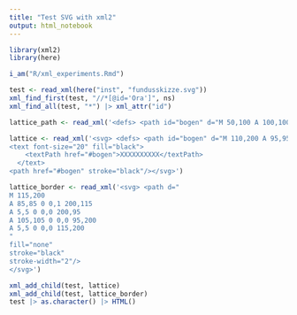 ```yaml
---
title: "Test SVG with xml2"
output: html_notebook
---
```


```r

library(xml2)
library(here)

i_am("R/xml_experiments.Rmd")

```

```r

test <- read_xml(here("inst", "fundusskizze.svg"))
xml_find_first(test, "//*[@id='Ora']", ns)
xml_find_all(test, "*") |> xml_attr("id")

```

```r

lattice_path <- read_xml('<defs> <path id="bogen" d="M 50,100 A 100,100 0 0,1 250,100" /> </defs>')

lattice <- read_xml('<svg> <defs> <path id="bogen" d="M 110,200 A 95,95 0 0,1 200,110" /> </defs>
<text font-size="20" fill="black">
    <textPath href="#bogen">XXXXXXXXXX</textPath>
  </text>
<path href="#bogen" stroke="black"/></svg>')

lattice_border <- read_xml('<svg> <path d="
M 115,200 
A 85,85 0 0,1 200,115
A 5,5 0 0,0 200,95
A 105,105 0 0,0 95,200
A 5,5 0 0,0 115,200
" 
fill="none"
stroke="black"
stroke-width="2"/> 
</svg>')

xml_add_child(test, lattice) 
xml_add_child(test, lattice_border) 
test |> as.character() |> HTML()

```

